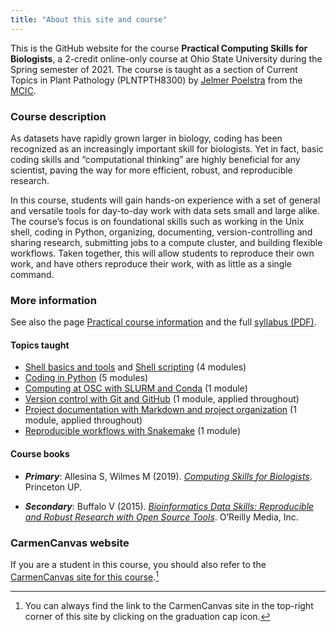 ```yaml
---
title: "About this site and course"
---
```


This is the GitHub website for the course **Practical Computing Skills for Biologists**,
a 2-credit online-only course at Ohio State University during the Spring
semester of 2021.
The course is taught as a section of Current Topics in Plant Pathology (PLNTPTH8300)
by [Jelmer Poelstra](mailto:poelstra.1@osu.edu) from the [MCIC](https://mcic.osu.edu).

### Course description

As datasets have rapidly grown larger in biology,
coding has been recognized as an increasingly important skill for biologists.
Yet in fact, basic coding skills and "computational thinking" are highly beneficial
for any scientist, paving the way for more efficient, robust, and reproducible research.

In this course, students will gain hands-on experience with a set of general and
versatile tools for day-to-day work with data sets small and large alike.
The course's focus is on foundational skills such as working in the Unix shell,
coding in Python, organizing, documenting, version-controlling and sharing research, 
submitting jobs to a compute cluster, and building flexible workflows.
Taken together, this will allow students to reproduce their own work,
and have others reproduce their work, with as little as a single command.

### More information

See also the page [Practical course information](overviews_course.html)
and the full [syllabus (PDF)](assets/PP8300_computing_syllabus_website.pdf).

#### Topics taught

- [Shell basics and tools](overviews_shell.html) and [Shell scripting](overviews_shellscript.html) (4 modules)
- [Coding in Python](overviews_python.html) (5 modules)
- [Computing at OSC with SLURM and Conda](posts/week-06/) (1 module)
- [Version control with Git and GitHub](posts/week-03/) (1 module, applied throughout)
- [Project documentation with Markdown and project organization](posts/week-02) (1 module, applied throughout)
- [Reproducible workflows with Snakemake](posts/week-13) (1 module)

#### Course books

- **_Primary_**:
  Allesina S, Wilmes M (2019).
  *[Computing Skills for Biologists](https://library.ohio-state.edu/record=b8624007~S7)*.
  Princeton UP.
  
- **_Secondary_**:
  Buffalo V (2015).
  *[Bioinformatics Data Skills: Reproducible and Robust Research with Open Source Tools](https://library.ohio-state.edu/record=b8538907~S7)*.
  O'Reilly Media, Inc.

### CarmenCanvas website

If you are a student in this course, you should also refer to the
[CarmenCanvas site for this course](https://osu.instructure.com/courses/92221).[^1]

[^1]: You can always find the link to the CarmenCanvas site in the top-right
     corner of this site by clicking on the graduation cap icon.

